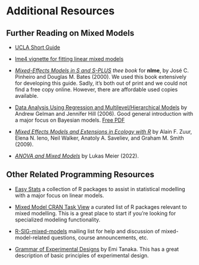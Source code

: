 # Additional Resources

## Further Reading on Mixed Models

* [UCLA Short Guide](https://stats.oarc.ucla.edu/other/mult-pkg/introduction-to-linear-mixed-models/){.external target="_blank"}

* [lme4 vignette for fitting linear mixed models](https://cran.r-project.org/web/packages/lme4/vignettes/lmer.pdf){.external target="_blank"} 

* [*Mixed-Effects Models in S and S-PLUS*](https://link.springer.com/book/10.1007/b98882){.external target="_blank"} *thee book* for **nlme**, by José C. Pinheiro and Douglas M. Bates (2000). We used this book extensively for developing this guide. Sadly, it's both out of print and we could not find a free copy online. However, there are affordable used copies available. 

* [Data Analysis Using Regression and Multilevel/Hierarchical Models](https://www.cambridge.org/highereducation/books/data-analysis-using-regression-and-multilevel-hierarchical-models/32A29531C7FD730C3A68951A17C9D983#overview){.external target="_blank"} by Andrew Gelman and Jennifer Hill (2006). Good general introduction with a major focus on Bayesian models. [Free PDF](https://github.com/tmastny/Data-Analysis-Using-Regression-and-Multilevel-Hierarchical-Models)

* [*Mixed Effects Models and Extensions in Ecology with R*](https://link.springer.com/book/10.1007/978-0-387-87458-6){.external target="_blank"} by Alain F. Zuur, Elena N. Ieno, Neil Walker, Anatoly A. Saveliev, and Graham M. Smith (2009). 

* [*ANOVA and Mixed Models*](https://www.taylorfrancis.com/books/mono/10.1201/9781003146216/anova-mixed-models-lukas-meier){.external target="_blank"} by Lukas Meier (2022). 

## Other Related Programming Resources

* [Easy Stats](https://easystats.github.io/easystats/){.external target="_blank"} a collection of R packages to assist in statistical modelling with a major focus on linear models. 

* [Mixed Model CRAN Task View](https://mirror.oit.ncsu.edu/cran/web/views/MixedModels.html){.external target="_blank"} a curated list of R packages relevant to mixed modelling. This is a great place to start if you're looking for specialized modeling functionality. 

* [R-SIG-mixed-models](https://stat.ethz.ch/mailman/listinfo/r-sig-mixed-models){.external target="_blank"} mailing list for help and discussion of mixed-model-related questions, course announcements, etc. 

* [Grammar of Experimental Designs](https://emitanaka.org/edibble-book/){.external target="_blank"} by Emi Tanaka. This has a great description of basic principles of experimental design.